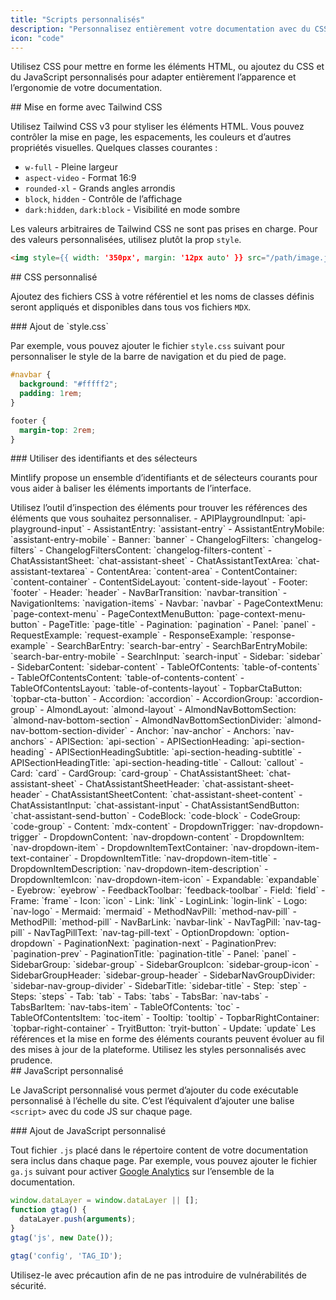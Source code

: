 ```yaml
---
title: "Scripts personnalisés"
description: "Personnalisez entièrement votre documentation avec du CSS et du JS personnalisés"
icon: "code"
---
```


Utilisez CSS pour mettre en forme les éléments HTML, ou ajoutez du CSS et du JavaScript personnalisés pour adapter entièrement l’apparence et l’ergonomie de votre documentation.

<div id="styling-with-tailwind-css">
  ## Mise en forme avec Tailwind CSS
</div>

Utilisez Tailwind CSS v3 pour styliser les éléments HTML. Vous pouvez contrôler la mise en page, les espacements, les couleurs et d’autres propriétés visuelles. Quelques classes courantes :

* `w-full` - Pleine largeur
* `aspect-video` - Format 16:9
* `rounded-xl` - Grands angles arrondis
* `block`, `hidden` - Contrôle de l’affichage
* `dark:hidden`, `dark:block` - Visibilité en mode sombre

Les valeurs arbitraires de Tailwind CSS ne sont pas prises en charge. Pour des valeurs personnalisées, utilisez plutôt la prop `style`.

```html
<img style={{ width: '350px', margin: '12px auto' }} src="/path/image.jpg" />
```


<div id="custom-css">
  ## CSS personnalisé
</div>

Ajoutez des fichiers CSS à votre référentiel et les noms de classes définis seront appliqués et disponibles dans tous vos fichiers `MDX`.

<div id="adding-stylecss">
  ### Ajout de `style.css`
</div>

Par exemple, vous pouvez ajouter le fichier `style.css` suivant pour personnaliser le style de la barre de navigation et du pied de page.

```css
#navbar {
  background: "#fffff2";
  padding: 1rem;
}

footer {
  margin-top: 2rem;
}
```


<div id="using-identifiers-and-selectors">
  ### Utiliser des identifiants et des sélecteurs
</div>

Mintlify propose un ensemble d’identifiants et de sélecteurs courants pour vous aider à baliser les éléments importants de l’interface.

<Tip>
  Utilisez l’outil d’inspection des éléments pour trouver les références des éléments que vous souhaitez personnaliser.
</Tip>

<AccordionGroup>
  <Accordion title="Identifiants">
  - APIPlaygroundInput: `api-playground-input`
  - AssistantEntry: `assistant-entry`
  - AssistantEntryMobile: `assistant-entry-mobile`
  - Banner: `banner`
  - ChangelogFilters: `changelog-filters`
  - ChangelogFiltersContent: `changelog-filters-content`
  - ChatAssistantSheet: `chat-assistant-sheet`
  - ChatAssistantTextArea: `chat-assistant-textarea`
  - ContentArea: `content-area`
  - ContentContainer: `content-container`
  - ContentSideLayout: `content-side-layout`
  - Footer: `footer`
  - Header: `header`
  - NavBarTransition: `navbar-transition`
  - NavigationItems: `navigation-items`
  - Navbar: `navbar`
  - PageContextMenu: `page-context-menu`
  - PageContextMenuButton: `page-context-menu-button`
  - PageTitle: `page-title`
  - Pagination: `pagination`
  - Panel: `panel`
  - RequestExample: `request-example`
  - ResponseExample: `response-example`
  - SearchBarEntry: `search-bar-entry`
  - SearchBarEntryMobile: `search-bar-entry-mobile`
  - SearchInput: `search-input`
  - Sidebar: `sidebar`
  - SidebarContent: `sidebar-content`
  - TableOfContents: `table-of-contents`
  - TableOfContentsContent: `table-of-contents-content`
  - TableOfContentsLayout: `table-of-contents-layout`
  - TopbarCtaButton: `topbar-cta-button`
  </Accordion>
  <Accordion title="Sélecteurs">
  - Accordion: `accordion`
  - AccordionGroup: `accordion-group`
  - AlmondLayout: `almond-layout`
  - AlmondNavBottomSection: `almond-nav-bottom-section`
  - AlmondNavBottomSectionDivider: `almond-nav-bottom-section-divider`
  - Anchor: `nav-anchor`
  - Anchors: `nav-anchors`
  - APISection: `api-section`
  - APISectionHeading: `api-section-heading`
  - APISectionHeadingSubtitle: `api-section-heading-subtitle`
  - APISectionHeadingTitle: `api-section-heading-title`
  - Callout: `callout`
  - Card: `card`
  - CardGroup: `card-group`
  - ChatAssistantSheet: `chat-assistant-sheet`
  - ChatAssistantSheetHeader: `chat-assistant-sheet-header`
  - ChatAssistantSheetContent: `chat-assistant-sheet-content`
  - ChatAssistantInput: `chat-assistant-input`
  - ChatAssistantSendButton: `chat-assistant-send-button`
  - CodeBlock: `code-block`
  - CodeGroup: `code-group`
  - Content: `mdx-content`
  - DropdownTrigger: `nav-dropdown-trigger`
  - DropdownContent: `nav-dropdown-content`
  - DropdownItem: `nav-dropdown-item`
  - DropdownItemTextContainer: `nav-dropdown-item-text-container`
  - DropdownItemTitle: `nav-dropdown-item-title`
  - DropdownItemDescription: `nav-dropdown-item-description`
  - DropdownItemIcon: `nav-dropdown-item-icon`
  - Expandable: `expandable`
  - Eyebrow: `eyebrow`
  - FeedbackToolbar: `feedback-toolbar`
  - Field: `field`
  - Frame: `frame`
  - Icon: `icon`
  - Link: `link`
  - LoginLink: `login-link`
  - Logo: `nav-logo`
  - Mermaid: `mermaid`
  - MethodNavPill: `method-nav-pill`
  - MethodPill: `method-pill`
  - NavBarLink: `navbar-link`
  - NavTagPill: `nav-tag-pill`
  - NavTagPillText: `nav-tag-pill-text`
  - OptionDropdown: `option-dropdown`
  - PaginationNext: `pagination-next`
  - PaginationPrev: `pagination-prev`
  - PaginationTitle: `pagination-title`
  - Panel: `panel`
  - SidebarGroup: `sidebar-group`
  - SidebarGroupIcon: `sidebar-group-icon`
  - SidebarGroupHeader: `sidebar-group-header`
  - SidebarNavGroupDivider: `sidebar-nav-group-divider`
  - SidebarTitle: `sidebar-title`
  - Step: `step`
  - Steps: `steps`
  - Tab: `tab`
  - Tabs: `tabs`
  - TabsBar: `nav-tabs`
  - TabsBarItem: `nav-tabs-item`
  - TableOfContents: `toc`
  - TableOfContentsItem: `toc-item`
  - Tooltip: `tooltip`
  - TopbarRightContainer: `topbar-right-container`
  - TryitButton: `tryit-button`
  - Update: `update`
  </Accordion>
</AccordionGroup>

<Warning>
  Les références et la mise en forme des éléments courants peuvent évoluer au fil des mises à jour de la plateforme. Utilisez les styles personnalisés avec prudence.
</Warning>

<div id="custom-javascript">
  ## JavaScript personnalisé
</div>

Le JavaScript personnalisé vous permet d’ajouter du code exécutable personnalisé à l’échelle du site. C’est l’équivalent d’ajouter une balise `<script>` avec du code JS sur chaque page.

<div id="adding-custom-javascript">
  ### Ajout de JavaScript personnalisé
</div>

Tout fichier `.js` placé dans le répertoire content de votre documentation sera inclus dans chaque page. Par exemple, vous pouvez ajouter le fichier `ga.js` suivant pour activer [Google Analytics](https://marketingplatform.google.com/about/analytics) sur l’ensemble de la documentation.

```js
window.dataLayer = window.dataLayer || [];
function gtag() {
  dataLayer.push(arguments);
}
gtag('js', new Date());

gtag('config', 'TAG_ID');
```

<Warning>
  Utilisez-le avec précaution afin de ne pas introduire de vulnérabilités de sécurité.
</Warning>
